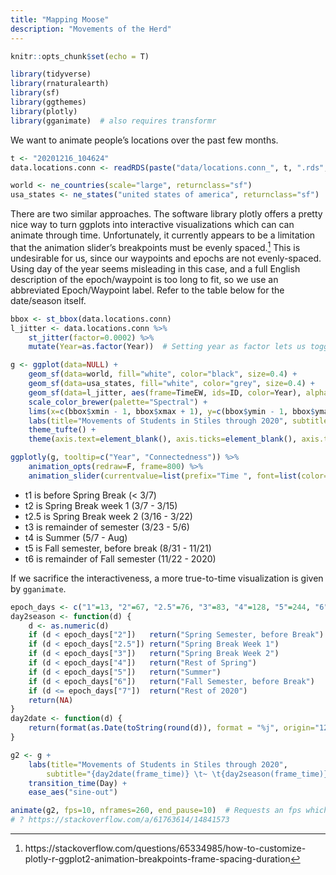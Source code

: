```yaml
---
title: "Mapping Moose"
description: "Movements of the Herd"
---
```


```r
knitr::opts_chunk$set(echo = T)
```

```r
library(tidyverse)
library(rnaturalearth)
library(sf)
library(ggthemes)
library(plotly)
library(gganimate)  # also requires transformr
```

We want to animate people's locations over the past few months.

```r
t <- "20201216_104624"
data.locations.conn <- readRDS(paste("data/locations.conn_", t, ".rds", sep=""))
```

```r
world <- ne_countries(scale="large", returnclass="sf")
usa_states <- ne_states("united states of america", returnclass="sf")
```

There are two similar approaches. The software library plotly offers a pretty nice way to turn ggplots into interactive visualizations which can can animate through time. Unfortunately, it currently appears to be a limitation that the animation slider's breakpoints must be evenly spaced.^[https://stackoverflow.com/questions/65334985/how-to-customize-plotly-r-ggplot2-animation-breakpoints-frame-spacing-duration] This is undesirable for us, since our waypoints and epochs are not evenly-spaced. Using day of the year seems misleading in this case, and a full English description of the epoch/waypoint is too long to fit, so we use an abbreviated Epoch/Waypoint label. Refer to the table below for the date/season itself.

```r
bbox <- st_bbox(data.locations.conn)
l_jitter <- data.locations.conn %>%
    st_jitter(factor=0.0002) %>%
    mutate(Year=as.factor(Year))  # Setting year as factor lets us toggle year in the plotly map

g <- ggplot(data=NULL) +
    geom_sf(data=world, fill="white", color="black", size=0.4) +
    geom_sf(data=usa_states, fill="white", color="grey", size=0.4) +
    geom_sf(data=l_jitter, aes(frame=TimeEW, ids=ID, color=Year), alpha=0.9) +
    scale_color_brewer(palette="Spectral") +
    lims(x=c(bbox$xmin - 1, bbox$xmax + 1), y=c(bbox$ymin - 1, bbox$ymax + 1)) +
    labs(title="Movements of Students in Stiles through 2020", subtitle="Interactive map") +
    theme_tufte() +
    theme(axis.text=element_blank(), axis.ticks=element_blank(), axis.title=element_blank())

ggplotly(g, tooltip=c("Year", "Connectedness")) %>%
    animation_opts(redraw=F, frame=800) %>%
    animation_slider(currentvalue=list(prefix="Time ", font=list(color="black")))
```

* t1 is before Spring Break (< 3/7)
* t2 is Spring Break week 1 (3/7 - 3/15)
* t2.5 is Spring Break week 2 (3/16 - 3/22)
* t3 is remainder of semester (3/23 - 5/6)
* t4 is Summer (5/7 - Aug)
* t5 is Fall semester, before break (8/31 - 11/21)
* t6 is remainder of Fall semester (11/22 - 2020)

If we sacrifice the interactiveness, a more true-to-time visualization is given by ``gganimate``.

```r
epoch_days <- c("1"=13, "2"=67, "2.5"=76, "3"=83, "4"=128, "5"=244, "6"=327, "7"=365)
day2season <- function(d) {
    d <- as.numeric(d)
    if (d < epoch_days["2"])   return("Spring Semester, before Break")
    if (d < epoch_days["2.5"]) return("Spring Break Week 1")
    if (d < epoch_days["3"])   return("Spring Break Week 2")
    if (d < epoch_days["4"])   return("Rest of Spring")
    if (d < epoch_days["5"])   return("Summer")
    if (d < epoch_days["6"])   return("Fall Semester, before Break")
    if (d <= epoch_days["7"])  return("Rest of 2020")
    return(NA)
}
day2date <- function(d) {
    return(format(as.Date(toString(round(d)), format = "%j", origin="12-31-2019"), "%b %d"))
}

g2 <- g +
    labs(title="Movements of Students in Stiles through 2020",
        subtitle="{day2date(frame_time)} \t~ \t{day2season(frame_time)}") +
    transition_time(Day) +
    ease_aes("sine-out")

animate(g2, fps=10, nframes=260, end_pause=10)  # Requests an fps which divides 100
# ? https://stackoverflow.com/a/61763614/14841573
```